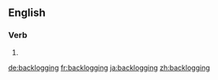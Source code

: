 ==English==

===Verb===
{{head|en}}

# {{present participle of|backlog}}

[[de:backlogging]]
[[fr:backlogging]]
[[ja:backlogging]]
[[zh:backlogging]]